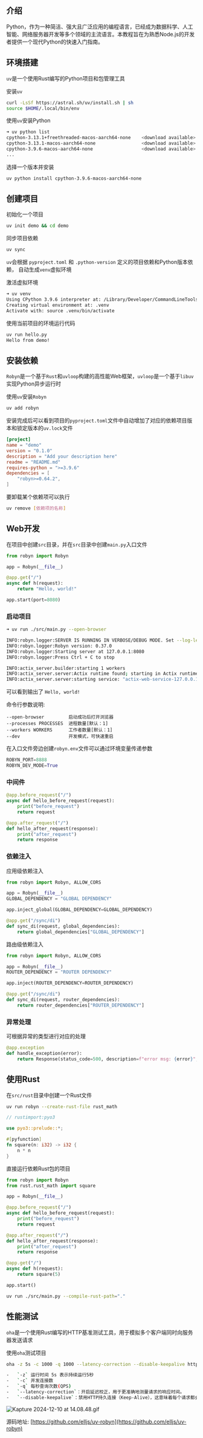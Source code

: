 ## 介绍

Python，作为一种简洁、强大且广泛应用的编程语言，已经成为数据科学、人工智能、网络服务器开发等多个领域的主流语言。本教程旨在为熟悉Node.js的开发者提供一个现代Python的快速入门指南。

## 环境搭建

`uv`是一个使用Rust编写的Python项目和包管理工具

安装`uv`

```bash
curl -LsSf https://astral.sh/uv/install.sh | sh
source $HOME/.local/bin/env
```

使用`uv`安装Python

```bash
➜ uv python list
cpython-3.13.1+freethreaded-macos-aarch64-none    <download available>
cpython-3.13.1-macos-aarch64-none                 <download available>
cpython-3.9.6-macos-aarch64-none                  <download available>
...
```

选择一个版本并安装

```bash
uv python install cpython-3.9.6-macos-aarch64-none
```

## 创建项目

初始化一个项目

```bash
uv init demo && cd demo
```

同步项目依赖

```bash
uv sync
```

`uv`会根据 `pyproject.toml` 和 `.python-version` 定义的项目依赖和Python版本依赖，
自动生成`venv`虚拟环境

激活虚拟环境

```bash
➜ uv venv
Using CPython 3.9.6 interpreter at: /Library/Developer/CommandLineTools/usr/bin/python3
Creating virtual environment at: .venv
Activate with: source .venv/bin/activate
```

使用当前项目的环境运行代码

```bash
uv run hello.py
Hello from demo!
```

## 安装依赖

`Robyn`是一个基于`Rust`和`uvloop`构建的高性能Web框架，`uvloop`是一个基于`libuv`实现Python异步运行时

使用`uv`安装`Robyn`

```bash
uv add robyn
```

安装完成后可以看到项目的`pyproject.toml`文件中自动增加了对应的依赖项目版本和锁定版本的`uv.lock`文件

```toml
[project]
name = "demo"
version = "0.1.0"
description = "Add your description here"
readme = "README.md"
requires-python = ">=3.9.6"
dependencies = [
    "robyn>=0.64.2",
]
```

要卸载某个依赖项可以执行

```bash
uv remove [依赖项的名称]
```

## Web开发

在项目中创建`src`目录，并在`src`目录中创建`main.py`入口文件

```python
from robyn import Robyn

app = Robyn(__file__)

@app.get("/")
async def h(request):
    return "Hello, world!"

app.start(port=8080)
```

### 启动项目

```bash
➜ uv run ./src/main.py --open-browser

INFO:robyn.logger:SERVER IS RUNNING IN VERBOSE/DEBUG MODE. Set --log-level to WARN to run in production mode.
INFO:robyn.logger:Robyn version: 0.37.0
INFO:robyn.logger:Starting server at 127.0.0.1:8080
INFO:robyn.logger:Press Ctrl + C to stop

INFO:actix_server.builder:starting 1 workers
INFO:actix_server.server:Actix runtime found; starting in Actix runtime
INFO:actix_server.server:starting service: "actix-web-service-127.0.0.1:8080", workers: 1, listening on: 127.0.0.1:8080
```

可以看到输出了 `Hello, world!`

命令行参数说明:

    --open-browser         启动成功后打开浏览器
    --processes PROCESSES  进程数量[默认：1]
    --workers WORKERS      工作者数量[默认：1]
    --dev                  开发模式，可快速重启

在入口文件旁边创建`robyn.env`文件可以通过环境变量传递参数

```python
ROBYN_PORT=8888
ROBYN_DEV_MODE=True
```

### 中间件

```python
@app.before_request("/")
async def hello_before_request(request):
    print("before_request")
    return request

@app.after_request("/")
def hello_after_request(response):    
    print("after_request")
    return response
```

### 依赖注入

应用级依赖注入

```python
from robyn import Robyn, ALLOW_CORS

app = Robyn(__file__)
GLOBAL_DEPENDENCY = "GLOBAL DEPENDENCY"

app.inject_global(GLOBAL_DEPENDENCY=GLOBAL_DEPENDENCY)

@app.get("/sync/di")
def sync_di(request, global_dependencies):
    return global_dependencies["GLOBAL_DEPENDENCY"]
```

路由级依赖注入

```python
from robyn import Robyn, ALLOW_CORS

app = Robyn(__file__)
ROUTER_DEPENDENCY = "ROUTER DEPENDENCY"

app.inject(ROUTER_DEPENDENCY=ROUTER_DEPENDENCY)

@app.get("/sync/di")
def sync_di(request, router_dependencies):
    return router_dependencies["ROUTER_DEPENDENCY"]
```

### 异常处理

可根据异常的类型进行对应的处理

```python
@app.exception
def handle_exception(error):
    return Response(status_code=500, description=f"error msg: {error}", headers={})
```

## 使用Rust

在`src/rust`目录中创建一个Rust文件

```bash
uv run robyn --create-rust-file rust_math
```

```rust
// rustimport:pyo3

use pyo3::prelude::*;

#[pyfunction]
fn square(n: i32) -> i32 {
    n * n
}
```

直接运行依赖Rust包的项目

```python
from robyn import Robyn
from rust.rust_math import square

app = Robyn(__file__)

@app.before_request("/")
async def hello_before_request(request):
    print("before_request")
    return request

@app.after_request("/")
def hello_after_request(response):    
    print("after_request")
    return response

@app.get("/")
async def h(request):
    return square(5)

app.start()
```

```bash
uv run ./src/main.py --compile-rust-path="."
```

## 性能测试

`oha`是一个使用Rust编写的HTTP基准测试工具，用于模拟多个客户端同时向服务器发送请求

使用`oha`测试项目

```bash
oha -z 5s -c 1000 -q 1000 --latency-correction --disable-keepalive http://127.0.0.1:8888/

-   `-z` 运行时间 5s 表示持续运行5秒
-   `-c` 并发连接数
-   `-q` 每秒查询次数(QPS)
-   `--latency-correction`：开启延迟校正，用于更准确地测量请求的响应时间。
-   `--disable-keepalive`：禁用HTTP持久连接（Keep-Alive），这意味着每个请求都会在一个新的连接上发送，而不是复用现有的连接。
```

![Kapture 2024-12-10 at 14.08.48.gif](https://p0-xtjj-private.juejin.cn/tos-cn-i-73owjymdk6/d14161e1aff24e5586e602c5049a71d4~tplv-73owjymdk6-jj-mark-v1:0:0:0:0:5o6Y6YeR5oqA5pyv56S-5Yy6IEAgUm95TGlu:q75.awebp?policy=eyJ2bSI6MywidWlkIjoiMjkyODc1NDcwODE4NTkxNyJ9&rk3s=f64ab15b&x-orig-authkey=f32326d3454f2ac7e96d3d06cdbb035152127018&x-orig-expires=1734427954&x-orig-sign=8GlR4jSth%2FpWF97%2BdqZ6UaY7A2Y%3D)

源码地址: [https://github.com/elljs/uv-robyn](https://github.com/elljs/uv-robyn)
